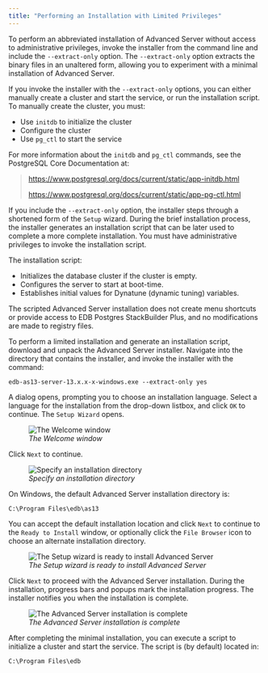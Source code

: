 ```yaml
---
title: "Performing an Installation with Limited Privileges"
---
```


<div id="performing_an_installation_with_limited_privileges" class="registered_link"></div>


To perform an abbreviated installation of Advanced Server without access to administrative privileges, invoke the installer from the command line and include the `--extract-only` option. The `--extract-only` option extracts the binary files in an unaltered form, allowing you to experiment with a minimal installation of Advanced Server.

If you invoke the installer with the `--extract-only` options, you can either manually create a cluster and start the service, or run the installation script. To manually create the cluster, you must:

-   Use `initdb` to initialize the cluster
-   Configure the cluster
-   Use `pg_ctl` to start the service

For more information about the `initdb` and `pg_ctl` commands, see the PostgreSQL Core Documentation at:

> <https://www.postgresql.org/docs/current/static/app-initdb.html>
>
> <https://www.postgresql.org/docs/current/static/app-pg-ctl.html>

If you include the `--extract-only` option, the installer steps through a shortened form of the `Setup` wizard. During the brief installation process, the installer generates an installation script that can be later used to complete a more complete installation. You must have administrative privileges to invoke the installation script.

The installation script:

-   Initializes the database cluster if the cluster is empty.
-   Configures the server to start at boot-time.
-   Establishes initial values for Dynatune (dynamic tuning) variables.

The scripted Advanced Server installation does not create menu shortcuts or provide access to EDB Postgres StackBuilder Plus, and no modifications are made to registry files.

To perform a limited installation and generate an installation script, download and unpack the Advanced Server installer. Navigate into the directory that contains the installer, and invoke the installer with the command:

``` text
edb-as13-server-13.x.x-x-windows.exe --extract-only yes
```

A dialog opens, prompting you to choose an installation language. Select a language for the installation from the drop-down listbox, and click `OK` to continue. The `Setup Wizard` opens.

<figure><img src="../../images/advanced_server_installer_welcome.png" class="align-center" alt="The Welcome window" /><figcaption aria-hidden="true"><em>The Welcome window</em></figcaption></figure>

Click `Next` to continue.

<figure><img src="../../images/installation_directory.png" class="align-center" alt="Specify an installation directory" /><figcaption aria-hidden="true"><em>Specify an installation directory</em></figcaption></figure>

On Windows, the default Advanced Server installation directory is:

``` text
C:\Program Files\edb\as13
```

You can accept the default installation location and click `Next` to continue to the `Ready to Install` window, or optionally click the `File Browser` icon to choose an alternate installation directory.

<figure><img src="../../images/ready_to_install.png" class="align-center" alt="The Setup wizard is ready to install Advanced Server" /><figcaption aria-hidden="true"><em>The Setup wizard is ready to install Advanced Server</em></figcaption></figure>

Click `Next` to proceed with the Advanced Server installation. During the installation, progress bars and popups mark the installation progress. The installer notifies you when the installation is complete.

<figure><img src="../../images/advanced_server_installation_completion.png" class="align-center" alt="The Advanced Server installation is complete" /><figcaption aria-hidden="true"><em>The Advanced Server installation is complete</em></figcaption></figure>

After completing the minimal installation, you can execute a script to initialize a cluster and start the service. The script is (by default) located in:

``` text
C:\Program Files\edb
```

